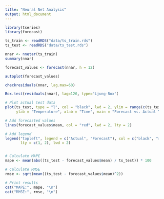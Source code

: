 ```yaml
---
title: "Neural Net Analysis"
output: html_document
---
```


```r
library(tseries)
library(forecast)
```

```r
ts_train <- readRDS("data/ts_train.rds")
ts_test <- readRDS("data/ts_test.rds")
```


```r
nnar <- nnetar(ts_train)
summary(nnar)

forecast_values <- forecast(nnar, h = 12)

autoplot(forecast_values)
```

```r
checkresiduals(nnar, lag.max=60)

Box.test(residuals(nnar), lag=120, type="Ljung-Box")
```

```r
# Plot actual test data
plot(ts_test, type = "l", col = "black", lwd = 2, ylim = range(c(ts_test, forecast_values$mean)),
     ylab = "Temperature", xlab = "Time", main = "Forecast vs. Actual Test Data")

# Add forecasted values
lines(forecast_values$mean, col = "red", lwd = 2, lty = 2)

# Add legend
legend("topleft", legend = c("Actual", "Forecast"), col = c("black", "red"),
       lty = c(1, 2), lwd = 2)


# Calculate MAPE
mape <- mean(abs((ts_test - forecast_values$mean) / ts_test)) * 100

# Calculate RMSE
rmse <- sqrt(mean((ts_test - forecast_values$mean)^2))

# Print results
cat("MAPE:", mape, "\n")
cat("RMSE:", rmse, "\n")

```
